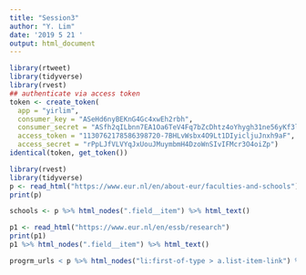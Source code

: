 ```yaml
---
title: "Session3"
author: "Y. Lim"
date: '2019 5 21 '
output: html_document
---
```


```r
library(rtweet)
library(tidyverse)
library(rvest)
## authenticate via access token
token <- create_token(
  app = "yirlim",
  consumer_key = "ASeHd6nyBEKnG4Gc4xwEh2rbh",
  consumer_secret = "ASfh2qILbnn7EA1Oa6TeV4Fq7bZcDhtz4oYhygh31ne56yKf3l",
  access_token = "1130762178586398720-7BHLvWsbx4O9Lt1DIyicljuJnxh9aF",
  access_secret = "rPpLJfVLVYqJxUouJMuymbmH4DzoWnSIvIFMcr3O4oiZp")
identical(token, get_token())
```

```r
library(rvest)
library(tidyverse)
p <- read_html("https://www.eur.nl/en/about-eur/faculties-and-schools")
print(p)
```

```r
schools <- p %>% html_nodes(".field__item") %>% html_text()
```

```r
p1 <- read_html("https://www.eur.nl/en/essb/research")
print(p1)
p1 %>% html_nodes(".field__item") %>% html_text()
```
```r
progrm_urls < p %>% html_nodes("li:first-of-type > a.list-item-link") %>% html_attr("href")

```

